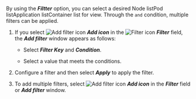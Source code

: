 By using the **_Filtter_** option, you can select a desired <InDoc pages="resource-node-list">Node list</InDoc><InDoc pages="resource-pod-list">Pod list</InDoc><InDoc pages="resource-application-list">Application list</InDoc><InDoc pages="resource-container-list">Container list</InDoc> for view. Through the `and` condition, multiple filters can be applied.

1. If you select ![Add filter icon](/img/ico-add.svg) **_Add icon_** in the ![Filter icon](/img/ico-filter.svg) **_Filter_** field, the **_Add filter_** window appears as follows:

   <ImgLang img='k8s-resource-container-list-add-filter.png' desc='Add Filter' />

   - Select **_Filter Key_** and **_Condition_**.

   - Select a value that meets the conditions.

2. Configure a filter and then select ***Apply*** to apply the filter.

3. To add multiple filters, select ![Add filter icon](/img/ico-add.svg) **_Add icon_** in the **_Filter_** field or **_Add filter_** window.
